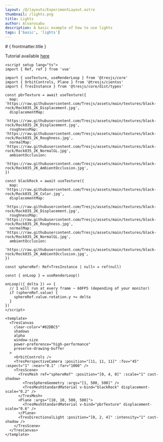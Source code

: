 ```yaml
---
layout: /@/layouts/ExperimentLayout.astro
thumbnail: /lights.png
title: Lights
author: Alvarosabu
description: A basic example of how to use lights
tags: ['basic', 'lights']
---
```



<Lights client:only />

<TheInfo >
# { frontmatter.title }

Tutorial available [here](https://tresjs.org/examples/load-textures.html)

```vue
<script setup lang="ts">
import { Ref, ref } from 'vue'

import { useTexture, useRenderLoop } from '@tresjs/core'
import { OrbitControls, Plane } from '@tresjs/cientos'
import { TresInstance } from '@tresjs/core/dist/types'

const pbrTexture = await useTexture({
  map: 'https://raw.githubusercontent.com/Tresjs/assets/main/textures/black-rock/Rock035_2K_Displacement.jpg',
  displacementMap:
    'https://raw.githubusercontent.com/Tresjs/assets/main/textures/black-rock/Rock035_2K_Displacement.jpg',
  roughnessMap: 'https://raw.githubusercontent.com/Tresjs/assets/main/textures/black-rock/Rock035_2K_Roughness.jpg',
  normalMap: 'https://raw.githubusercontent.com/Tresjs/assets/main/textures/black-rock/Rock035_2K_NormalGL.jpg',
  ambientOcclusion:
    'https://raw.githubusercontent.com/Tresjs/assets/main/textures/black-rock/Rock035_2K_AmbientOcclusion.jpg',
})

const blackRock = await useTexture({
  map: 'https://raw.githubusercontent.com/Tresjs/assets/main/textures/black-rock/Rock035_2K_Color.jpg',
  displacementMap:
    'https://raw.githubusercontent.com/Tresjs/assets/main/textures/black-rock/Rock035_2K_Displacement.jpg',
  roughnessMap: 'https://raw.githubusercontent.com/Tresjs/assets/main/textures/black-rock/Rock035_2K_Roughness.jpg',
  normalMap: 'https://raw.githubusercontent.com/Tresjs/assets/main/textures/black-rock/Rock035_2K_NormalGL.jpg',
  ambientOcclusion:
    'https://raw.githubusercontent.com/Tresjs/assets/main/textures/black-rock/Rock035_2K_AmbientOcclusion.jpg',
})

const sphereRef: Ref<TresInstance | null> = ref(null)

const { onLoop } = useRenderLoop()

onLoop(({ delta }) => {
  // I will run at every frame ~ 60FPS (depending of your monitor)
  if (sphereRef.value) {
    sphereRef.value.rotation.y += delta
  }
})
</script>

<template>
  <TresCanvas
    clear-color="#82DBC5"
    shadows
    alpha
    window-size
    power-preference="high-performance"
    preserve-drawing-buffer
  >
    <OrbitControls />
    <TresPerspectiveCamera :position="[11, 11, 11]" :fov="45" :aspect="1" :near="0.1" :far="1000" />
    <TresScene>
      <TresMesh ref="sphereRef" :position="[0, 4, 0]" :scale="1" cast-shadow>
        <TresSphereGeometry :args="[1, 500, 500]" />
        <TresMeshStandardMaterial v-bind="blackRock" displacement-scale="0.2" />
      </TresMesh>
      <Plane :args="[10, 10, 500, 500]">
        <TresMeshStandardMaterial v-bind="pbrTexture" displacement-scale="0.6" />
      </Plane>
      <TresDirectionalLight :position="[0, 2, 4]" :intensity="1" cast-shadow />
    </TresScene>
  </TresCanvas>
</template>
```

</TheInfo>
